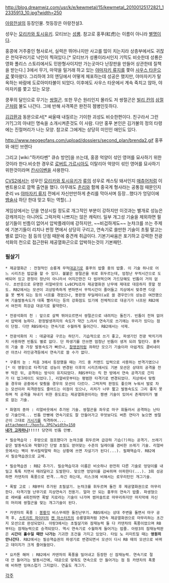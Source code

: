 http://blog.dreamwiz.com/usr/k/e/kewmetal/15/kewmetal_20100125172821_12335913_10.jpg?width=250

[[아랑전설]]의 등장인물. 첫등장은 아랑전설3. 

성우는 [[모리카와 토시유키]]. 모티브는 [[성룡]]. 참고로 홍푸(紅虎)는 이름이 아니라 [[별명]]이다.

홍콩에 거주중인 형사로서, 실력은 뛰어나지만 사고를 많이 치는지라 상층부에서도 귀찮은 천덕꾸러기로 낙인이 찍혀있다.[* 모티브가 성룡이라서인지 기믹도 비슷한데 성룡은 영화 폴리스 스토리에서도 민완형사이지만 가는곳마다 난장판을 만들어 상관한테 질책을 받는다.] 3에서 무기, 마약을 밀거래 하고 있는 [[야마자키 류지]]를 쫓아 [[사우스 타운]]으로 쫓아왔다. 그리하여 3의 엔딩에서 어떻게 체포하는데 성공은 했지만, 야마자키가 탈옥하는 바람에 도로아미타불이 되었다. 이후에도 사우스 타운에서 계속 죽치고 않아, 야마자키를 쫓고 있는 모양.

쿵푸의 달인으로 무기는 [[쌍절곤]]. 또한 무슨 원리인지 몰라도 저 쌍절곤은 [[빌리 칸]]의 [[삼절곤]]처럼 불도 나간다. 그에 반해 사격쪽은 완전히 젬병인듯하다.

[[김갑환]]과 동문으로서[* 싸울때 내질르는 기이한 괴성도 비슷한편이다. 친구라서 그런가?]그의 아내인 명숙을 소개시켜준것도 이 사람. 다만 홍푸 본인은 김가불의 정의 타령에는 진절머리가 나는 모양. 참고로 그에게는 상당히 미인인 애인도 있다.

http://www.neogeofans.com/upload/dossiers/second_plan/brenda2.gif
홍푸와 애인 브렌다

그리고 [wiki:"하카타벤" 큐슈 방언]을 쓰는데, 홍콩 억양이 섞인 영어를 묘사하기 위한 것이라 한다.비슷한 경우로 [[로버트 가르시아]]도 이탈리아 억양이 섞인 영어를 묘사하기 위한것이라며 [[칸사이벤]]을 사용한다.

[[CVS2]]에서는 성우인 [[모리카와 토시유키]]가 [[류]]의 성우로 캐스팅 돼서인지 [[매츄어]]처럼 이벤트용으로 깜짝 출연을 했다. 아무래도 [[춘리]]와 함께 중국계 형사라는 공통점 때문인지 춘리 vs [[야마자키 류지]] 전에서 자신만만하게 춘리를 막아서며 등장...했다가 엉덩이에 [[뱀술사]] 하단 한대 맞고 튀는 역할(...) 

게임상에서는 단을 연상시킬 정도로 개그적인 부분이 강하지만 이것과는 별개로 성능은 강캐까지는 아니어도 그럭저럭 나쁘지는 않은 캐릭터. 일부 개그성 기술을 제외하면 필살기들이 빈틈이 없어서 압박플레이에 강하지만, ~~비겁하게도~~ 눈챠크를 쓰는 주제에 기본기들이 리치나 판정 면에서 상당히 구리고, 연속기로 쓸만한 기술이 초필 말고는 별로 없다는 점 등의 단점 때문에 중견캐 취급이다. 기본기싸움은 포기하고 강력한 전광석화의 천으로 접근한뒤 제공열화곤으로 압박하는것이 기본패턴.

=== 필살기 ===
 * 제공열화곤 : 전형적인 승룡계 무적[[대공기]]로 홍푸의 밥줄 중의 밥줄. 이 기술 하나로 어느 시리즈든 밥값을 할 수 있다. 불붙은 쌍절곤을 위로 휘두르는데, 엄청난 무적시간으로 도배되어 있고 판정이 장난이 아니라서 어지간한건 다 씹어먹으며 가드당해도 빈틈이 거의 없다. 초반응으로 유명한 리얼바웃의 Lv8CPU조차 제공열화권 난무에 제대로 대응하지 못할 정도. RB2에서는 모션이 괴상망측하게 변하면서 무적시간이 줄어들고 지상에서 맞추면 다운을 못 뺏게 되는 등의 너프를 겪었으나, 똥판정 무딜레이(a로 쓸 경우만)의 성능은 여전했으며 기술발동속도가 대폭 빨라지는 등의 강화점도 있기에 전체적으로 대공기가 너프된 RB2에서 여전히 최강급 대공기로 활약한다. 

 * 전광석화의 천 : 앞으로 살짝 뛰어오르면서 쌍절곤으로 내려치는 돌진기. 빈틈이 전혀 없어서 압박에 능하다. 판정발생까지의 속도가 약간 느려서 연속기로 쓰기에는 무리가 있다는 점이 단점. 다만 RBS에서는 연속기로 수월하게 들어간다. RB2에서는 삭제.

 * 전광석화의 지 : 데굴데굴 구르는 하단기. 기습적으로 쓰기 좋고, 파생기인 전광 박치기까지 사용하면 빈틈도 별로 없다. 단 파생기를 안쓰면 엄청난 빈틈이 생겨 되려 털린다. 홍푸의 기술 중 가장 발동속도가 빠르나, [[참영권]]처럼 좌하단 모으기 기술이라 아쉽게도 콤비네이션 아츠나 라인공격등에서 연속기로 쓸 수가 없다. 

 * 구룡의 눈 : 처음 3에서 등장했을 때는 가드 중 커맨드 입력으로 사용하는 반격기였으나[* 이 영향으로 타격기로 성능이 변경된 이후의 시리즈에서도 기본 모션은 상대의 공격을 전부 막은 뒤, 공격하는 방식이 유지되었다. RBS부터는 킥 한 방에서 연속 공격기로 간지가 더 업그레이드 되었다.], 리얼바웃부터는 평범한 타격기로 변경되었다. 지상에서 맞췄을 경우와 공중에서 맞췄을 경우의 모션이 다르다. 그럭저럭 판정도 좋으며 누워서 발로 차는 모션이라 피격판정도 줄어드는 이점이 있으나, 리치가 너무 짧고 발동속도도 그리 좋지 못하며 적 공격을 쳐내기 위한 용도로는 제공열화권이라는 짱쎈 기술이 있어서 존재의미가 별로 없는 기술. 

 * 화염의 종마 : 리얼바웃에서 추가된 기술. 쌍절곤을 좌우로 마구 휘둘러서 공격하는 난타성 기술인데... 빈틈 만빵에 연속기로도 잘 안들어가고 무엇보다도 버튼 연타가 늦으면 쌍절곤이 그대로 [[거시기]]를 직격하여....
 attachment:/honfu.JPG?width=150
 '''[[내가 고자라니]]!!!!!''' 당연히 빈틈 만빵.

 * 필승역습각 : 후방으로 점프했다가 눈챠크를 휘두르며 급강하 기습(?)하는 공격기. 쓰레기같은 발동속도와 막혔다간 단발 초필도 얻어맞는 수준의 딜레이를 겸비한 쓰레기 기술. 리얼바웃에서는 벽이 부서질락말락 하는 상황에 쓰면 자살기가 된다(...). 필패역습각. RB2에서 필승역습권으로 교체.

 * 필승역습권 : RB2 추가기. 필승역습각과 이름은 비슷하나 완전히 다른 기술로 엉덩이를 내밀고 툭툭 치면서 때려달라고 도발한다. 맞으면 엉덩이를 감싸쥐며 아파한다(...). 3회 성공하면 카덴차의 폭풍으로 반격...하긴 하는데, 리스크에 비해서는 로우리턴인 개그기술. 

 * 폭발 고로 : RB부터 추가된 초필살기. 눈챠크를 휘두르며 돌진 후 제공열화권으로 마무리한다. 타격기형 난무기로 지상연속기 전용기. 얼마 안 되는 홍푸의 연속기 밥줄. 파생형으로 레버를 4회전하면 폭발 지로라는 기술이 나가며 썸머솔트로 마무리하지만 마지막에 자신의 머리에 쌍절곤을 맞는 개그기술이 된다.

 * 카덴차의 폭풍 : [[봉황각]] 비스무레한 돌진난무기. RBS에서는 상대 주변을 돌면서 마구 공격 후, [[스트리트 파이터]]의 [[켄 마스터즈]]의 승룡열화처럼 3연속 제공열화권으로 마무리하는 초간지 모션으로 완성되었다. 아랑3에서는 초필살기와 잠재능력 둘 다 카덴차의 폭풍이었으며 RB부터는 잠재능력으로 승격되었다. 역시 연속기로 수월하게 들어가는 밥줄. 아랑3의 잠재능력판은 '''시간이 홀수일 때만 나가는''' 기괴한 조건을 가지고 있었다. 타임 노 리미트일 때는 '''영원히 안나간다'''. RB2에서는 필승역습권의 파생기로 변경되면서 모션이 다시 RB 때의 모션으로 바뀌고 데미지가 크게 줄어들었다.

 * 요카톤 해머 : RB2에서 카덴차의 폭풍을 밀어내고 등장한 신 잠재능력. 연속기로 절대 안 들어가는 발동시간에, 대공으로 맞춰도 연속으로 안 들어가는 점 등 카덴차의 폭풍에 비하면 잉여스럽기 그지없다. 연출도 개그기.

[[각주]]
